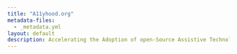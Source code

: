 ```yaml
---
title: "A11yhood.org"
metadata-files:
  - _metadata.yml
layout: default
description: Accelerating the Adoption of open-Source Assistive Technology 
---
```

